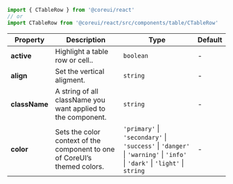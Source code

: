 
```jsx
import { CTableRow } from '@coreui/react'
// or
import CTableRow from '@coreui/react/src/components/table/CTableRow'
```

| Property | Description | Type | Default |
| --- | --- | --- | --- |
| **active** | Highlight a table row or cell.. | `boolean` | - |
| **align** | Set the vertical aligment. | `string` | - |
| **className** | A string of all className you want applied to the component. | `string` | - |
| **color** | Sets the color context of the component to one of CoreUI’s themed colors. | `'primary'` \| `'secondary'` \| `'success'` \| `'danger'` \| `'warning'` \| `'info'` \| `'dark'` \| `'light'` \| `string` | - |
